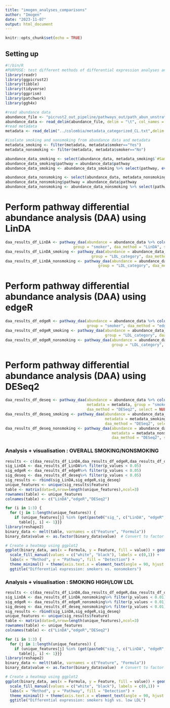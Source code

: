```yaml
---
title: "imogen_analyses_comparisons"
author: "Imogen"
date: "2023-11-07"
output: html_document
---
```


```r
knitr::opts_chunk$set(echo = TRUE)
```

## Setting up

```r
#!/bin/R
#PURPOSE: test different methods of differential expression analyses and compare top hits
library(readr)
library(ggpicrust2)
library(tibble)
library(tidyverse)
library(ggprism)
library(patchwork)
library(ggh4x)

#read abundance data
abundance_file <- "picrust2_out_pipeline/pathways_out/path_abun_unstrat.tsv"
abundance_data <- read_delim(abundance_file, delim = "\t", col_names = TRUE, trim_ws = TRUE) %>% as.data.frame()
#read metadata
metadata <- read_delim("../colombia/metadata_categorized_CL.txt",delim = "\t",escape_double = FALSE,trim_ws = TRUE,show_col_types = FALSE)

#isolate smoking and nonsmoking from abundance data and metadata
metadata_smoking <- filter(metadata, metadata$smoker=="Yes")
metadata_nonsmoking <- filter(metadata, metadata$smoker=="No")

abundance_data_smoking <- select(abundance_data, metadata_smoking$`#SampleID`)
abundance_data_smoking$pathway = abundance_data$pathway
abundance_data_smoking <- abundance_data_smoking %>% select(pathway, everything())

abundance_data_nonsmoking <- select(abundance_data, metadata_nonsmoking$`#SampleID`)
abundance_data_nonsmoking$pathway = abundance_data$pathway
abundance_data_nonsmoking <- abundance_data_nonsmoking %>% select(pathway, everything())
```
# Perform pathway differential abundance analysis (DAA) using LinDA
```r
daa_results_df_LinDA <- pathway_daa(abundance = abundance_data %>% column_to_rownames("pathway"), metadata = metadata, 
                              group = "smoker", daa_method = "LinDA", select = NULL, reference = NULL) 
daa_results_df_LinDA_smoking <- pathway_daa(abundance = abundance_data_smoking%>% column_to_rownames("pathway"), metadata = metadata_smoking, 
                                      group = "LDL_category", daa_method = "LinDA", select = NULL, reference = NULL) 
daa_results_df_LinDA_nonsmoking <- pathway_daa(abundance = abundance_data_nonsmoking %>% column_to_rownames("pathway"), metadata = metadata_nonsmoking, 
                                         group = "LDL_category", daa_method = "LinDA", select = NULL, reference = NULL)
```
# Perform pathway differential abundance analysis (DAA) using edgeR
```r
daa_results_df_edgeR <- pathway_daa(abundance = abundance_data %>% column_to_rownames("pathway"), metadata = metadata, 
                                    group = "smoker", daa_method = "edgeR", select = NULL, reference = NULL) 
daa_results_df_edgeR_smoking <- pathway_daa(abundance = abundance_data_smoking%>% column_to_rownames("pathway"), metadata = metadata_smoking, 
                                            group = "LDL_category", daa_method = "edgeR", select = NULL, reference = NULL) 
daa_results_df_edgeR_nonsmoking <- pathway_daa(abundance = abundance_data_nonsmoking %>% column_to_rownames("pathway"), metadata = metadata_nonsmoking, 
                                               group = "LDL_category", daa_method = "edgeR", select = NULL, reference = NULL)
```
# Perform pathway differential abundance analysis (DAA) using DESeq2
```r
daa_results_df_deseq <- pathway_daa(abundance = abundance_data %>% column_to_rownames("pathway"), 
                                    metadata = metadata, group = "smoker", 
                                    daa_method = "DESeq2", select = NULL, reference = NULL) 
daa_results_df_deseq_smoking <- pathway_daa(abundance = abundance_data_smoking%>% column_to_rownames("pathway"), 
                                            metadata = metadata_smoking, group = "LDL_category", 
                                            daa_method = "DESeq2", select = NULL, reference = NULL) 
daa_results_df_deseq_nonsmoking <- pathway_daa(abundance = abundance_data_nonsmoking %>% column_to_rownames("pathway"), 
                                               metadata = metadata_nonsmoking, group = "LDL_category", 
                                               daa_method = "DESeq2", select = NULL, reference = NULL)
```

### Analysis + visualisation : OVERALL SMOKING/NONSMOKING
```r
results <- c(daa_results_df_LinDA,daa_results_df_edgeR,daa_results_df_deseq)
sig_LinDA <- daa_results_df_LinDA%>% filter(p_values < 0.05)
sig_edgeR <- daa_results_df_edgeR%>% filter(p_values < 0.05)
sig_deseq <- daa_results_df_deseq%>% filter(p_values < 0.05)
sig_results <- rbind(sig_LinDA,sig_edgeR,sig_deseq)
unique_features <- unique(sig_results$feature)
table <- matrix(data=0,nrow=length(unique_features),ncol=3)
rownames(table) <- unique_features
colnames(table) <- c("LinDA","edgeR","DESeq2")

for (i in 1:3) {
  for (j in 1:length(unique_features)) {
    if (unique_features[j] %in% (get(paste0("sig_", c("LinDA", "edgeR", "deseq")[i])))[,1]) {
      table[j, i] <- 1}}}
library(reshape2)
binary_data <- melt(table, varnames = c("Feature", "Formula"))
binary_data$value <- as.factor(binary_data$value)  # Convert to factor

# Create a heatmap using ggplot2
ggplot(binary_data, aes(x = Formula, y = Feature, fill = value)) + geom_tile() +
  scale_fill_manual(values = c("white", "black"), labels = c(0,1)) +
  labs(x = "Method", y = "Pathway", fill = "Detection") +
  theme_minimal() + theme(axis.text.x = element_text(angle = 90, hjust = 1)) + 
  ggtitle("Differential expression: smokers vs. nonsmokers")

```

### Analysis + visualisation : SMOKING HIGH/LOW LDL
```r
results <- c(daa_results_df_LinDA,daa_results_df_edgeR,daa_results_df_deseq)
sig_LinDA <- daa_results_df_LinDA_nonsmoking%>% filter(p_values < 0.01)
sig_edgeR <- daa_results_df_edgeR_nonsmoking%>% filter(p_values < 0.01)
sig_deseq <- daa_results_df_deseq_nonsmoking%>% filter(p_values < 0.01)
sig_results <- rbind(sig_LinDA,sig_edgeR,sig_deseq)
unique_features <- unique(sig_results$feature)
table <- matrix(data=0,nrow=length(unique_features),ncol=3)
rownames(table) <- unique_features
colnames(table) <- c("LinDA","edgeR","DESeq2")

for (i in 1:3) {
  for (j in 1:length(unique_features)) {
    if (unique_features[j] %in% (get(paste0("sig_", c("LinDA", "edgeR", "deseq")[i])))[,1]) {
      table[j, i] <- 1}}}
library(reshape2)
binary_data <- melt(table, varnames = c("Feature", "Formula"))
binary_data$value <- as.factor(binary_data$value)  # Convert to factor

# Create a heatmap using ggplot2
ggplot(binary_data, aes(x = Formula, y = Feature, fill = value)) + geom_tile() +
  scale_fill_manual(values = c("white", "black"), labels = c(0,1)) +
  labs(x = "Method", y = "Pathway", fill = "Detection") +
  theme_minimal() + theme(axis.text.x = element_text(angle = 90, hjust = 1)) + 
  ggtitle("Differential expression: smokers high vs. low LDL")

```

